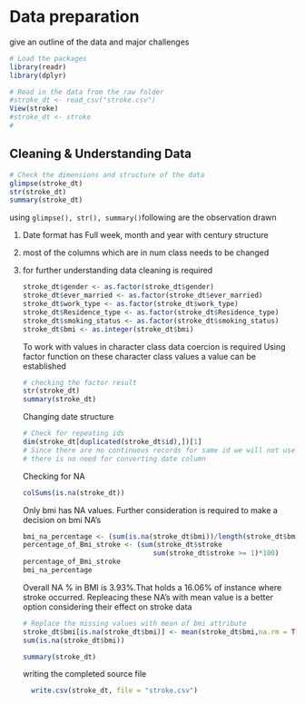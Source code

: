 # Data preparation

give an outline of the data and major challenges

```r
# Load the packages
library(readr)
library(dplyr)
```

```r
# Read in the data from the raw folder
#stroke_dt <- read_csv("stroke.csv")
View(stroke)
#stroke_dt <- stroke
#
```

## Cleaning & Understanding Data

```r
# Check the dimensions and structure of the data
glimpse(stroke_dt)
str(stroke_dt)
summary(stroke_dt)

```

| using `glimpse(), str(), summary()`following are the observation drawn

1.  Date format has Full week, month and year with century structure

2.  most of the columns which are in num class needs to be changed

3.  for further understanding data cleaning is required

    ```r
    stroke_dt$gender <- as.factor(stroke_dt$gender)
    stroke_dt$ever_married <- as.factor(stroke_dt$ever_married)
    stroke_dt$work_type <- as.factor(stroke_dt$work_type)
    stroke_dt$Residence_type <- as.factor(stroke_dt$Residence_type)
    stroke_dt$smoking_status <- as.factor(stroke_dt$smoking_status)
    stroke_dt$bmi <- as.integer(stroke_dt$bmi)
    ```

    To work with values in character class data coercion is required
    Using factor function on these character class values a value can
    be established 

    ```r
    # checking the factor result 
    str(stroke_dt)
    summary(stroke_dt)
    ```

    Changing date structure

    ```r
    # Check for repeating ids 
    dim(stroke_dt[duplicated(stroke_dt$id),])[1]
    # Since there are no continuous records for same id we will not use date 
    # there is no need for converting date column 
    ```

    Checking for NA

    ```r
    colSums(is.na(stroke_dt))
    ```

    Only bmi has NA values. Further consideration is required to make 
    a decision on bmi NA's

    ```r
    bmi_na_percentage <- (sum(is.na(stroke_dt$bmi))/length(stroke_dt$bmi)*100)
    percentage_of_Bmi_stroke <- (sum(stroke_dt$stroke                                                                                [is.na(stroke_dt$bmi)])/
                                    sum(stroke_dt$stroke >= 1)*100)
    percentage_of_Bmi_stroke
    bmi_na_percentage
    ```

    Overall NA % in BMI is 3.93%.That holds a 16.06% of instance where stroke
    occurred.
    Repleacing these NA's with mean value is a better option considering their 
    effect on stroke data

    ```r
    # Replace the missing values with mean of bmi attribute
    stroke_dt$bmi[is.na(stroke_dt$bmi)] <- mean(stroke_dt$bmi,na.rm = TRUE)
    sum(is.na(stroke_dt$bmi))
    ```

    ```r
    summary(stroke_dt)
    
    ```
    writing the completed source file 
```r
  write.csv(stroke_dt, file = "stroke.csv")
```
    
    